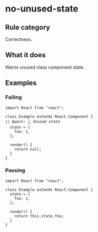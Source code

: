 # no-unused-state

## Rule category

Correctness.

## What it does

Warns unused class component state.

## Examples

### Failing

```tsx twoslash
import React from "react";

class Example extends React.Component {
// @warn: 👆 Unused state
  state = {
    foo: 1,
  };

  render() {
    return null;
  }
}
```

### Passing

```tsx twoslash
import React from "react";

class Example extends React.Component {
  state = {
    foo: 1,
  };

  render() {
    return this.state.foo;
  }
}
```
